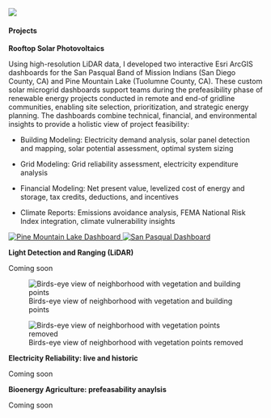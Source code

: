 <!-- Image banner at top -->

<img src="images/banner_sb.jpg" class="banner-image-two"/>

::: gray-placeholder-two
:::

<h4>Projects</h4>

**Rooftop Solar Photovoltaics**

Using high-resolution LiDAR data, I developed two interactive Esri ArcGIS dashboards for the San Pasqual Band of Mission Indians (San Diego County, CA) and Pine Mountain Lake (Tuolumne County, CA). These custom solar microgrid dashboards support teams during the prefeasibility phase of renewable energy projects conducted in remote and end-of gridline communities, enabling site selection, prioritization, and strategic energy planning. The dashboards combine technical, financial, and environmental insights to provide a holistic view of project feasibility:

-   Building Modeling: Electricity demand analysis, solar panel detection and mapping, solar potential assessment, optimal system sizing

-   Grid Modeling: Grid reliability assessment, electricity expenditure analysis

-   Financial Modeling: Net present value, levelized cost of energy and storage, tax credits, deductions, and incentives

-   Climate Reports: Emissions avoidance analysis, FEMA National Risk Index integration, climate vulnerability insights

::: image-row
<a href="https://www.arcgis.com/apps/dashboards/8b593e29d7114ad1baf4d0bd8aa6af1b" target="_blank"> <img src="media/pine.png" alt="Pine Mountain Lake Dashboard" class="float-image"/> </a> <a href="https://www.arcgis.com/apps/dashboards/ef236a604b05468e98c9a8f53b3b4c19" target="_blank"> <img src="media/san.png" alt="San Pasqual Dashboard" class="float-image"/> </a>
:::

**Light Detection and Ranging (LiDAR)**

Coming soon

::: {layout-ncol="2"}
![Birds-eye view of neighborhood with vegetation and building points](media/bw_lidar_trees.png){.rounded-hover}

![Birds-eye view of neighborhood with vegetation points removed](media/bw_lidar_2.png){.rounded-hover}

:::

**Electricity Reliability: live and historic**

Coming soon

**Bioenergy Agriculture: prefeasability anaylsis**

Coming soon

